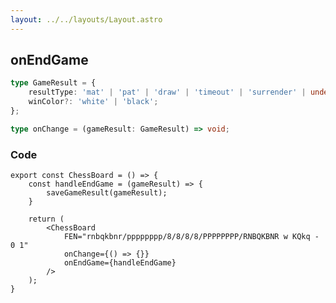 ```yaml
---
layout: ../../layouts/Layout.astro
---
```


## onEndGame

```ts
type GameResult = {
    resultType: 'mat' | 'pat' | 'draw' | 'timeout' | 'surrender' | undefined;
    winColor?: 'white' | 'black';
};

type onChange = (gameResult: GameResult) => void;
```


### Code
```tsx
export const ChessBoard = () => {
    const handleEndGame = (gameResult) => {
        saveGameResult(gameResult);
    }

    return (
        <ChessBoard 
			FEN="rnbqkbnr/pppppppp/8/8/8/8/PPPPPPPP/RNBQKBNR w KQkq - 0 1"
			onChange={() => {}}
			onEndGame={handleEndGame}
		/>
    );
}
```
